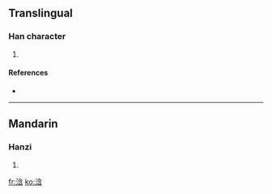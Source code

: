 ==Translingual==

===Han character===
{{Han char|rn=85|rad=水|as=07|sn=10|four=|canj=水人戈口 (EOIR), X水人戈口 (XEOIR)}}

# {{defn|Han|sort=水07}}

====References====
* {{Han ref|kx=0623.240|dkj=17461|dj=1021.130|hdz=31630.010|uh=6D5B|ud=27995}}

----

==Mandarin==

===Hanzi===
{{cmn-hanzi|pin=[[hán]] ([[han2]]), [[hàn]] ([[han4]])|wg=han<sup>2</sup>, han<sup>4</sup>}}

# {{defn|Mandarin}}

[[fr:浛]]
[[ko:浛]]